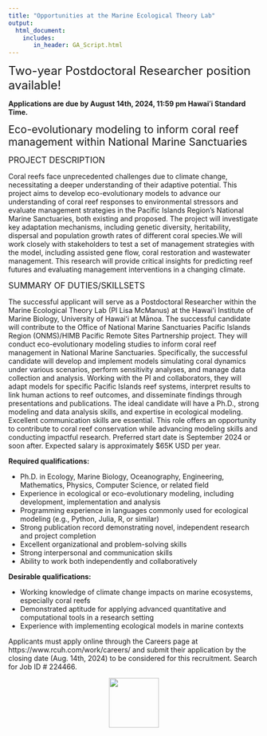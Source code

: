 ```yaml
---
title: "Opportunities at the Marine Ecological Theory Lab"
output: 
  html_document:
    includes:
       in_header: GA_Script.html
---
```


<div style="text-align: left">  
<span style="font-size:1.7em;"> Two-year Postdoctoral Researcher position available!</span>

<b> Applications are due by August 14th, 2024, 11:59 pm Hawaiʻi Standard Time. </b>

<div style="text-align: left">  
<span style="font-size:1.5em;"> Eco-evolutionary modeling to inform coral reef management within National Marine Sanctuaries  </span>

<div style="text-align: left">  
<span style="font-size:1.2em;"> PROJECT DESCRIPTION </span>

Coral reefs face unprecedented challenges due to climate change, necessitating a deeper understanding of their adaptive potential. This project aims to develop eco-evolutionary models to advance our understanding of coral reef responses to environmental stressors and evaluate management strategies in the Pacific Islands Region’s National Marine Sanctuaries, both existing and proposed. The project will investigate key adaptation mechanisms, including genetic diversity, heritability, dispersal and population growth rates of different coral species.We will work closely with stakeholders to test a set of management strategies with the model, including assisted gene flow, coral restoration and wastewater management. This research will provide critical insights for predicting reef futures and evaluating management interventions in a changing climate.


<div style="text-align: left">  
<span style="font-size:1.2em;"> SUMMARY OF DUTIES/SKILLSETS </span>

The successful applicant will serve as a Postdoctoral Researcher within the Marine Ecological Theory Lab (PI Lisa McManus) at the Hawaiʻi Institute of Marine Biology, University of Hawaiʻi at Mānoa. The successful candidate will contribute to the Office of National Marine Sanctuaries Pacific Islands Region (ONMS)/HIMB Pacific Remote Sites Partnership project. They will conduct eco-evolutionary modeling studies to inform coral reef management in National Marine Sanctuaries. Specifically, the successful candidate will develop and implement models simulating coral dynamics under various scenarios, perform sensitivity analyses, and manage data collection and analysis. Working with the PI and collaborators, they will adapt models for specific Pacific Islands reef systems, interpret results to link human actions to reef outcomes, and disseminate findings through presentations and publications. The ideal candidate will have a Ph.D., strong modeling and data analysis skills, and expertise in ecological modeling. Excellent communication skills are essential. This role offers an opportunity to contribute to coral reef conservation while advancing modeling skills and conducting impactful research. Preferred start date is September 2024 or soon after. Expected salary is approximately $65K USD per year.


<b>Required qualifications:</b>

* Ph.D. in Ecology, Marine Biology, Oceanography, Engineering, Mathematics, Physics, Computer Science, or related field
* Experience in ecological or eco-evolutionary modeling, including development, implementation and analysis
* Programming experience in languages commonly used for ecological modeling (e.g., Python, Julia, R, or similar)
* Strong publication record demonstrating novel, independent research and project completion
* Excellent organizational and problem-solving skills
* Strong interpersonal and communication skills
* Ability to work both independently and collaboratively

<b>Desirable qualifications:</b>

* Working knowledge of climate change impacts on marine ecosystems, especially coral reefs
* Demonstrated aptitude for applying advanced quantitative and computational tools in a research setting
* Experience with implementing ecological models in marine contexts

Applicants must apply online through the Careers page at https://www.rcuh.com/work/careers/ and submit their application by the closing date (Aug. 14th, 2024) to be considered for this recruitment. Search for Job ID # 224466.

<center>
<img src="photos/MetLabB_color.png" style="height: 100px; padding-right: 0px;" align="center"> 
</center>
